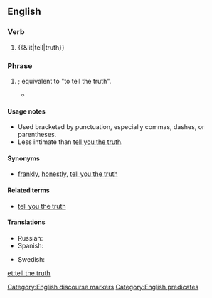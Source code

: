 ==English==

===Verb===
{{head|en|verb|head=[[tell]] [[the]] [[truth]]}}

# {{&lit|tell|truth}}

===Phrase===
{{head|en|phrase|head=[[tell]] [[the]] [[truth]]}}

# {{idiomatic|informal}} {{non-gloss definition|Used to positively assert the frank honesty of an associated statement of set of statements}}; equivalent to "to tell the truth".
#* {{quote-book|year=1991|title=Bicycling Through Space and Time|author=Mike Sirota|passage=Then it sneezed. Considering what it was smelling, that was no surprise. '''Tell the truth''', I'd gotten so used to the jof jof dung that I didn't notice it anymore.}}

====Usage notes====
* Used bracketed by punctuation, especially commas, dashes, or parentheses.
* Less intimate than [[tell you the truth]].

====Synonyms====
* {{sense|asserting frank honesty of statement}} [[frankly]], [[honestly]], [[tell you the truth]]

====Related terms====
* [[tell you the truth]]

====Translations====
{{trans-top|asserting frank honest of associated statement}}
* Russian: {{t-|ru|честно говоря|sc=Cyrl|tr=čéstno govorjá|alt=че́стно говоря́}}
* Spanish: {{t-|es|decir la verdad}}
{{trans-mid}}
* Swedish: {{t-|sv|ärligt talat}}
{{trans-bottom}}

[[Category:English discourse markers]]
[[Category:English predicates]]

[[et:tell the truth]]